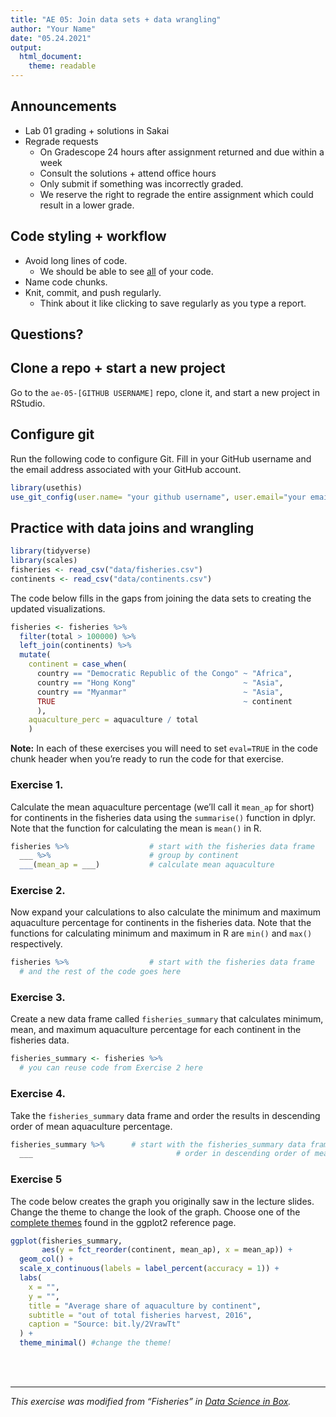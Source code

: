 ```yaml
---
title: "AE 05: Join data sets + data wrangling"
author: "Your Name"
date: "05.24.2021"
output: 
  html_document:
    theme: readable
---
```


## Announcements

- Lab 01 grading +  solutions in Sakai 
- Regrade requests 
  - On Gradescope 24 hours after assignment returned and due within a week
  - Consult the solutions + attend office hours 
  - Only submit if something was incorrectly graded.
  - We reserve the right to regrade the entire assignment which could result in a lower grade.

## Code styling + workflow 

- Avoid long lines of code. 
  - We should be able to see <u>all</u> of your code.
- Name code chunks.
- Knit, commit, and push regularly. 
  - Think about it like clicking to save regularly as you type a report.


## Questions? 


## Clone a repo + start a new project

Go to the `ae-05-[GITHUB USERNAME]` repo, clone it, and start a new project in RStudio. 

## Configure git

Run the following code to configure Git. Fill in your GitHub username and the email address associated with your GitHub account. 

```r
library(usethis)
use_git_config(user.name= "your github username", user.email="your email")
```

## Practice with data joins and wrangling

```r
library(tidyverse)
library(scales)
fisheries <- read_csv("data/fisheries.csv")
continents <- read_csv("data/continents.csv")
```

The code below fills in the gaps from joining the data sets to creating the updated visualizations. 

```r
fisheries <- fisheries %>%
  filter(total > 100000) %>%
  left_join(continents) %>%
  mutate(
    continent = case_when(
      country == "Democratic Republic of the Congo" ~ "Africa",
      country == "Hong Kong"                        ~ "Asia",
      country == "Myanmar"                          ~ "Asia",
      TRUE                                          ~ continent
      ),
    aquaculture_perc = aquaculture / total
    )
```

**Note:** In each of these exercises you will need to set `eval=TRUE` in the code chunk header when you're 
ready to run the code for that exercise.

### Exercise 1.

Calculate the mean aquaculture percentage (we'll call it `mean_ap` for short) 
for continents in the fisheries data using the `summarise()` function in dplyr. 
Note that the function for calculating the mean is `mean()` in R.

```r
fisheries %>%                  # start with the fisheries data frame
  ___ %>%                      # group by continent
  ___(mean_ap = ___)           # calculate mean aquaculture
```

### Exercise 2.

Now expand your calculations to also calculate the minimum and maximum 
aquaculture percentage for continents in the fisheries data. Note that the 
functions for calculating minimum and maximum in R are `min()` and `max()`
respectively.

```r
fisheries %>%                  # start with the fisheries data frame
  # and the rest of the code goes here         
```

### Exercise 3.

Create a new data frame called `fisheries_summary` that calculates 
minimum, mean, and maximum aquaculture percentage for each continent in the 
fisheries data. 

```r
fisheries_summary <- fisheries %>%
  # you can reuse code from Exercise 2 here                        
```

### Exercise 4.

Take the `fisheries_summary` data frame and order the results in descending 
order of mean aquaculture percentage.

```r
fisheries_summary %>%      # start with the fisheries_summary data frame
  ___                                # order in descending order of mean_ap
```

### Exercise 5

The code below creates the graph you originally saw in the lecture slides. Change the theme to change the look of the graph. Choose one of the [complete themes](https://ggplot2.tidyverse.org/reference/ggtheme.html) found in the ggplot2 reference page.

```r
ggplot(fisheries_summary, 
       aes(y = fct_reorder(continent, mean_ap), x = mean_ap)) +
  geom_col() +
  scale_x_continuous(labels = label_percent(accuracy = 1)) +
  labs(
    x = "",
    y = "",
    title = "Average share of aquaculture by continent",
    subtitle = "out of total fisheries harvest, 2016",
    caption = "Source: bit.ly/2VrawTt"
  ) +
  theme_minimal() #change the theme!
```

<br><br>

<hr> 

*This exercise was modified from "Fisheries" in [Data Science in Box](https://datasciencebox.org/).*